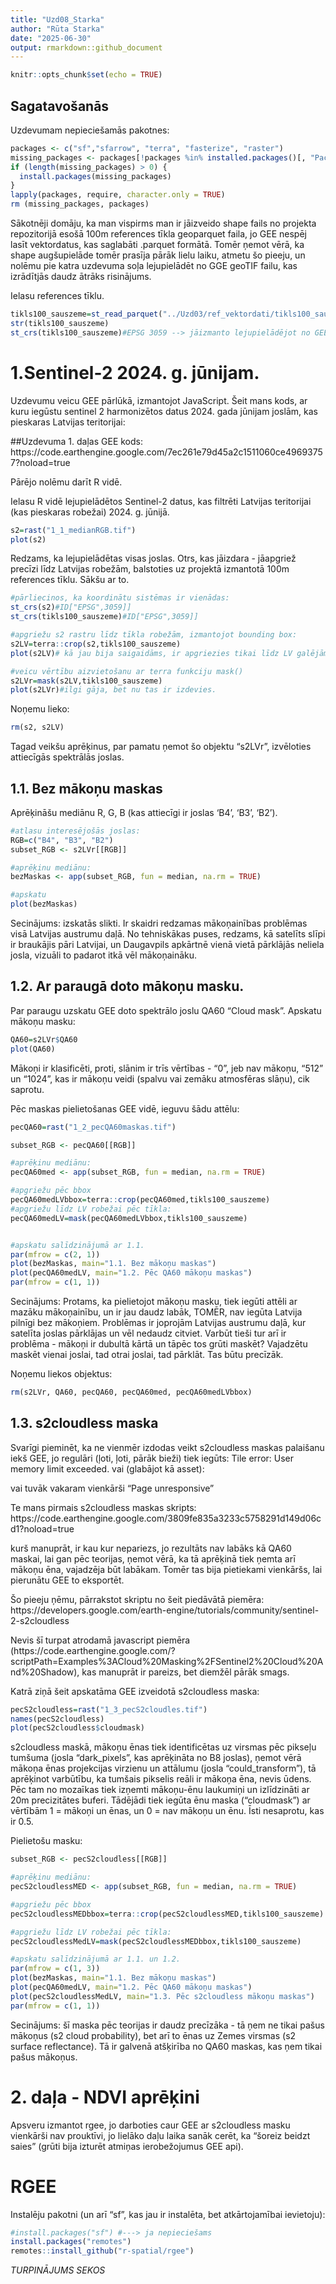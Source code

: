 ---
title: "Uzd08_Starka"
author: "Rūta Starka"
date: "2025-06-30"
output: rmarkdown::github_document
---

```{r setup, include=FALSE}
knitr::opts_chunk$set(echo = TRUE)
```

## Sagatavošanās
Uzdevumam nepieciešamās pakotnes:
```{r packages, message=FALSE, warning=FALSE, results='hide'}
packages <- c("sf","sfarrow", "terra", "fasterize", "raster")
missing_packages <- packages[!packages %in% installed.packages()[, "Package"]]
if (length(missing_packages) > 0) {
  install.packages(missing_packages)
}
lapply(packages, require, character.only = TRUE)
rm (missing_packages, packages)
```

Sākotnēji domāju, ka man vispirms man ir jāizveido shape fails no projekta repozitorijā esošā 100m references tīkla geoparquet faila, jo GEE nespēj lasīt vektordatus, kas saglabāti .parquet formātā. Tomēr ņemot vērā, ka shape augšupielāde tomēr prasīja pārāk lielu laiku, atmetu šo pieeju, un nolēmu pie katra uzdevuma soļa lejupielādēt no GGE geoTIF failu, kas izrādītjās daudz ātrāks risinājums. 

Ielasu references tīklu.
```{r shape, eval=FALSE, cache=TRUE, include=FALSE}
tikls100_sauszeme=st_read_parquet("../Uzd03/ref_vektordati/tikls100_sauzeme.parquet")
str(tikls100_sauszeme)
st_crs(tikls100_sauszeme)#EPSG 3059 --> jāizmanto lejupielādējot no GEE rastrus!

```

# 1.Sentinel-2 2024. g. jūnijam. 

Uzdevumu veicu GEE pārlūkā, izmantojot JavaScript. 
Šeit mans kods, ar kuru iegūstu sentinel 2 harmonizētos datus 2024. gada jūnijam joslām, kas pieskaras Latvijas teritorijai:

##Uzdevuma 1. daļas GEE kods:
https://code.earthengine.google.com/7ec261e79d45a2c1511060ce49693757?noload=true 

Pārējo nolēmu darīt R vidē. 

Ielasu R vidē lejupielādētos Sentinel-2 datus, kas filtrēti Latvijas teritorijai (kas pieskaras robežai) 2024. g. jūnijā. 
```{r s2, echo=TRUE, cache=TRUE}
s2=rast("1_1_medianRGB.tif")
plot(s2)
```

Redzams, ka lejupielādētas visas joslas. Otrs, kas jāizdara - jāapgriež precīzi līdz Latvijas robežām, balstoties uz projektā izmantotā 100m references tīklu. Sākšu ar to. 

```{r s2apgriesana, cache=TRUE, echo=TRUE}
#pārliecinos, ka koordinātu sistēmas ir vienādas:
st_crs(s2)#ID["EPSG",3059]]
st_crs(tikls100_sauszeme)#ID["EPSG",3059]]

#apgriežu s2 rastru līdz tīkla robežām, izmantojot bounding box:
s2LV=terra::crop(s2,tikls100_sauszeme)
plot(s2LV)# kā jau bija saigaidāms, ir apgriezies tikai līdz LV galējām robežām

#veicu vērtību aizvietošanu ar terra funkciju mask()
s2LVr=mask(s2LV,tikls100_sauszeme)
plot(s2LVr)#ilgi gāja, bet nu tas ir izdevies.

```

Noņemu lieko:
```{r tirisana}
rm(s2, s2LV)
```

Tagad veikšu aprēķinus, par pamatu ņemot šo objektu "s2LVr", izvēloties attiecīgās spektrālās joslas.

## 1.1. Bez mākoņu maskas
Aprēķināšu mediānu R, G, B (kas attiecīgi ir joslas 'B4', 'B3', 'B2'). 

```{r RGBmediana, cache=TRUE, echo=TRUE}
#atlasu interesējošās joslas:
RGB=c("B4", "B3", "B2")
subset_RGB <- s2LVr[[RGB]]

#aprēķinu mediānu:
bezMaskas <- app(subset_RGB, fun = median, na.rm = TRUE)

#apskatu
plot(bezMaskas)
```

Secinājums: izskatās slikti. Ir skaidri redzamas mākoņainības problēmas visā Latvijas austrumu daļā.
No tehniskākas puses, redzams, kā satelīts slīpi ir braukājis pāri Latvijai, un Daugavpils apkārtnē vienā vietā pārklājās neliela josla, vizuāli to padarot itkā vēl mākoņaināku.

## 1.2. Ar paraugā doto mākoņu masku.
Par paraugu uzskatu GEE doto spektrālo joslu QA60 "Cloud mask".
Apskatu mākoņu masku:

```{r QA60, cache=TRUE, echo=TRUE}
QA60=s2LVr$QA60
plot(QA60)

```

Mākoņi ir klasificēti, proti, slānim ir trīs vērtības - "0", jeb nav mākoņu, "512" un "1024", kas ir mākoņu veidi (spalvu vai zemāku atmosfēras slāņu), cik saprotu.

Pēc maskas pielietošanas GEE vidē, ieguvu šādu attēlu:

```{r pecQA60, cache=TRUE, echo=TRUE}
pecQA60=rast("1_2_pecQA60maskas.tif")

subset_RGB <- pecQA60[[RGB]]

#aprēķinu mediānu:
pecQA60med <- app(subset_RGB, fun = median, na.rm = TRUE)

#apgriežu pēc bbox
pecQA60medLVbbox=terra::crop(pecQA60med,tikls100_sauszeme)
#apgriežu līdz LV robežai pēc tīkla:
pecQA60medLV=mask(pecQA60medLVbbox,tikls100_sauszeme)


#apskatu salīdzinājumā ar 1.1.
par(mfrow = c(2, 1))
plot(bezMaskas, main="1.1. Bez mākoņu maskas")
plot(pecQA60medLV, main="1.2. Pēc QA60 mākoņu maskas")
par(mfrow = c(1, 1))
```
Secinājums: Protams, ka pielietojot mākoņu masku, tiek iegūti attēli ar mazāku mākoņainību, un ir jau daudz labāk, TOMĒR, nav iegūta Latvija pilnīgi bez mākoņiem. Problēmas ir joprojām Latvijas austrumu daļā, kur satelīta joslas pārklājas un vēl nedaudz citviet. Varbūt tieši tur arī ir problēma - mākoņi ir dubultā kārtā un tāpēc tos grūti maskēt? Vajadzētu maskēt vienai joslai, tad otrai joslai, tad pārklāt. Tas būtu precīzāk.

Noņemu liekos objektus:
```{r tirisana2, warning=FALSE}
rm(s2LVr, QA60, pecQA60, pecQA60med, pecQA60medLVbbox)
```

## 1.3. s2cloudless maska
Svarīgi pieminēt, ka ne vienmēr izdodas veikt s2cloudless maskas palaišanu iekš GEE, jo regulāri (ļoti, ļoti, pārāk bieži) tiek iegūts:
Tile error: User memory limit exceeded. 
vai (glabājot kā asset):

vai tuvāk vakaram vienkārši "Page unresponsive"

Te mans pirmais s2cloudless maskas skripts:
https://code.earthengine.google.com/3809fe835a3233c5758291d149d06cd1?noload=true 

kurš manuprāt, ir kau kur nepariezs, jo rezultāts nav labāks kā QA60 maskai, lai gan pēc teorijas, ņemot vērā, ka tā aprēķinā tiek ņemta arī mākoņu ēna, vajadzēja būt labākam. Tomēr tas bija pietiekami vienkāršs, lai pierunātu GEE to eksportēt.


Šo pieeju ņēmu, pārrakstot skriptu no šeit piedāvātā piemēra:
https://developers.google.com/earth-engine/tutorials/community/sentinel-2-s2cloudless 

Nevis šī turpat atrodamā javascript piemēra (https://code.earthengine.google.com/?scriptPath=Examples%3ACloud%20Masking%2FSentinel2%20Cloud%20And%20Shadow), kas manuprāt ir pareizs, bet diemžēl pārāk smags.


Katrā ziņā šeit apskatāma GEE izveidotā s2cloudless maska: 
```{r S2cloudlessMASKA, cache=TRUE, echo=TRUE}
pecS2cloudless=rast("1_3_pecS2cloudles.tif")
names(pecS2cloudless)
plot(pecS2cloudless$cloudmask)
```
s2cloudless maskā, mākoņu ēnas tiek identificētas uz virsmas pēc pikseļu tumšuma (josla "dark_pixels", kas aprēķināta no B8 joslas), ņemot vērā mākoņa ēnas projekcijas virzienu un attālumu (josla "could_transform"), tā aprēķinot varbūtību, ka tumšais pikselis reāli ir mākoņa ēna, nevis ūdens. Pēc tam no mozaīkas tiek izņemti mākoņu-ēnu laukumiņi un izlīdzināti ar 20m precizitātes buferi. Tādējādi tiek iegūta ēnu maska ("cloudmask") ar vērtībām 1 = mākoņi un ēnas, un 0 = nav mākoņu un ēnu. Īsti nesaprotu, kas ir 0.5. 

Pielietošu masku:

```{r pecS2cloudles, cache=TRUE, echo=TRUE}
subset_RGB <- pecS2cloudless[[RGB]]

#aprēķinu mediānu:
pecS2cloudlessMED <- app(subset_RGB, fun = median, na.rm = TRUE)

#apgriežu pēc bbox
pecS2cloudlessMEDbbox=terra::crop(pecS2cloudlessMED,tikls100_sauszeme)

#apgriežu līdz LV robežai pēc tīkla:
pecS2cloudlessMedLV=mask(pecS2cloudlessMEDbbox,tikls100_sauszeme)

#apskatu salīdzinājumā ar 1.1. un 1.2.
par(mfrow = c(1, 3))
plot(bezMaskas, main="1.1. Bez mākoņu maskas")
plot(pecQA60medLV, main="1.2. Pēc QA60 mākoņu maskas")
plot(pecS2cloudlessMedLV, main="1.3. Pēc s2cloudless mākoņu maskas")
par(mfrow = c(1, 1))
```


Secinājums: šī maska pēc teorijas ir daudz precīzāka - tā ņem ne tikai pašus mākoņus (s2 cloud probability), bet arī to ēnas uz Zemes virsmas (s2 surface reflectance). Tā ir galvenā atšķirība no QA60 maskas, kas ņem tikai pašus mākoņus. 

# 2. daļa - NDVI aprēķini
Apsveru izmantot rgee, jo darboties caur GEE ar s2cloudless masku vienkārši nav prouktīvi, jo lielāko daļu laika sanāk cerēt, ka "šoreiz beidzt saies" (grūti bija izturēt atmiņas ierobežojumus GEE api).

# RGEE

Instalēju pakotni (un arī "sf", kas jau ir instalēta, bet atkārtojamībai ievietoju):
```{r instalRgee, cache=TRUE, message=FALSE, warning=FALSE, results='hide'}
#install.packages("sf") #---> ja nepieciešams
install.packages("remotes")
remotes::install_github("r-spatial/rgee")
```

*TURPINĀJUMS SEKOS*
